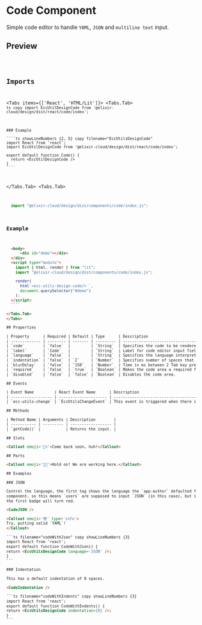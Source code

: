 
# Code Component

<ComponentName
  tagName='ecc-utils-design-code'
  reactTagName='EccUtilsDesignCode'
  version='0.0.0'
  beta
/>

Simple code editor to handle `YAML`, `JSON` and `multiline text` input.

## Preview

<Code />

## Imports

<Tabs items={['React', 'HTML/Lit']}>
  <Tabs.Tab>
    ```ts copy
    import EccUtilDesignCode from '@elixir-cloud/design/dist/react/code/index';
    ```
  
    ### Example
  
    ````ts showLineNumbers {2, 5} copy filename="EccUtilsDesignCode"
    import React from 'react';
    import EccUtilDesignCode from '@elixir-cloud/design/dist/react/code/index';

    export default function Code() {
      return <EccUtilDesignCode />
    }
    ````

  </Tabs.Tab>
  <Tabs.Tab>
  ```ts copy
    import "@elixir-cloud/design/dist/components/code/index.js";
  ```
  
  ### Example
  
  ````html showLineNumbers {6, 20-26} copy filename="ecc-utils-design-code"
    <body>
        <div id="demo"></div>
    </div>
    <script type="module">
      import { html, render } from "lit";
      import "@elixir-cloud/design/dist/components/code/index.js";

      render(
        html`<ecc-utils-design-code/> `,
        document.querySelector("#demo")
      );
    </script>
    ````

</Tabs.Tab>
</Tabs>

## Properties

| Property      | Required | Default | Type      | Description                                                            |
| ------------- | -------- | ------- | --------- | ---------------------------------------------------------------------- |
| `code`        | `false`  |         | `String`  | Specifies the code to be rendered in the editor during initialization. |
| `label`       | `Code`   |         | `String`  | Label for code editor input field.                                     |
| `language`    | `false`  |         | `String`  | Specifies the language interpreter for syntax highlighting.            |
| `indentation` | `false`  | `2`     | `Number`  | Specifies number of spaces that should be considered for 1 Tab space.  |
| `blurDelay`   | `false`  | `150`   | `Number`  | Time in ms between 2 Tab key presses that should move the focus.       |
| `required`    | `false`  | `true`  | `Boolean` | Makes the code area a required field.                                  |
| `disabled`    | `false`  | `false` | `Boolean` | Disables the code area.                                                |

## Events

| Event Name         | React Event Name      | Description                                                                                                                                                                                                                                                             |
| ------------------ | --------------------- | ----------------------------------------------------------------------------------------------------------------------------------------------------------------------------------------------------------------------------------------------------------------------- |
| `ecc-utils-change` | `EccUtilsChangeEvent` | This event is triggered when there is a change in the code within the editor. The event details include the language set by the package author, the code as value, and an error attribute indicating whether the entered code is valid based on the specified language. |

## Methods

| Method Name | Arguments | Description        |
| ----------- | --------- | ------------------ |
| `getCode()` |           | Returns the input. |

## Slots

<Callout emoji='👷‍♀️'>Come back soon, huh!</Callout>

## Parts

<Callout emoji='👩‍🏭'>Hold on! We are working here.</Callout>

## Examples

### JSON

Control the language, the first tag shows the language the `app-author` defaulted for this
component, so this means `users` are supposed to input `JSON` (in this case), but if they put something else
the first badge will turn red.

<CodeJSON />

<Callout emoji='😎' type='info'>
  Try, putting valid `YAML`!
</Callout>

```ts filename="codeWithJson" copy showLineNumbers {3}
import React from 'react';
export default function CodeWithJson() {
  return <EccUtilsDesignCode language='JSON' />;
}
```

### Indentation

This has a default indentation of 8 spaces.

<CodeIndentation />

```ts filename="codeWithIndents" copy showLineNumbers {3}
import React from 'react';
export default function CodeWithIndents() {
  return <EccUtilsDesignCode indentation={8} />;
}
```
